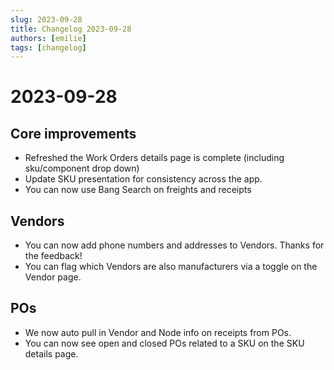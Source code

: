 ```yaml
---
slug: 2023-09-28
title: Changelog 2023-09-28
authors: [emilie]
tags: [changelog]
---
```

# 2023-09-28

## Core improvements
* Refreshed the Work Orders details page is complete (including sku/component drop down)
* Update SKU presentation for consistency across the app.
* You can now use Bang Search on freights and receipts

## Vendors
* You can now add phone numbers and addresses to Vendors. Thanks for the feedback!
* You can flag which Vendors are also manufacturers via a toggle on the Vendor page. 

## POs
* We now auto pull in Vendor and Node info on receipts from POs.
* You can now see open and closed POs related to a SKU on the SKU details page.

